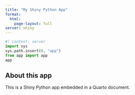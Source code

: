```yaml
---
title: "My Shiny Python App"
format: 
  html:
    page-layout: full
server: shiny
---
```



```python
#| context: server
import sys
sys.path.insert(0, "app")
from app import app
app
```
## About this app
This is a Shiny Python app embedded in a Quarto document.

